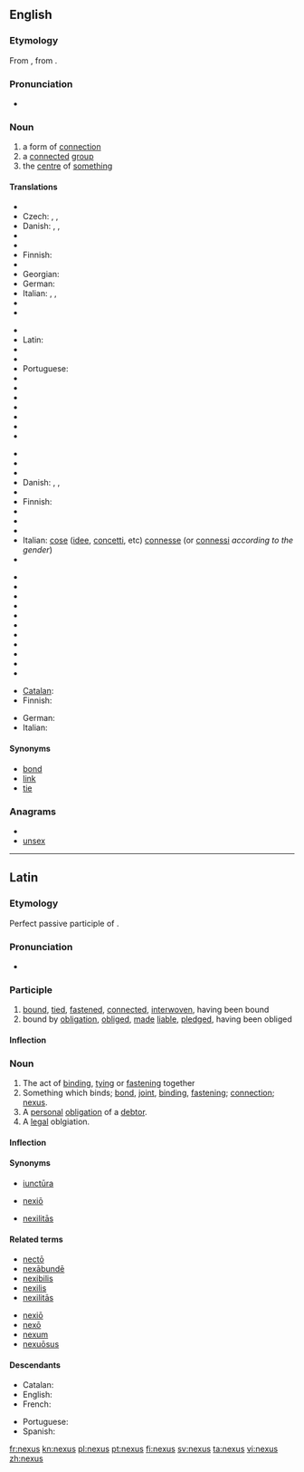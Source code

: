 ==English==
{{wikipedia|dab=nexus}}

===Etymology===
From {{etyl|la|en}} {{term|nexus||the act of binding together; bond|lang=la}}, from {{term|necto|nectō|bind|lang=la}}.

===Pronunciation===
* {{IPA|/ˈnɛksəs/}}
*: {{rhymes|ɛksəs}}

===Noun===
{{en-noun|pl=nexuses|pl2=nexus}}

# a form of [[connection]]
# a [[connect]]ed [[group]]
# the [[centre]] of [[something]]

====Translations====
{{trans-top|connection}}
* {{trreq|Bulgarian}}
* Czech: {{t|cs|souvislost|f}},  {{t|cs|spojení|n}},  {{t|cs|nexus|m}}
* Danish: {{t|da|sammenhæng|c}}, {{t|da|bindeled|n}}, {{t|da|forbindelse|c}}
* {{trreq|Dutch}}
* {{trreq|Estonian}}
* Finnish: {{t|fi|yhteys}}
* {{trreq|French}}
* Georgian: {{t|ka|კავშირი|tr=kavširi|sc=Geor}}
* German: {{t|de|Verbindung|f}}
* Italian: {{t+|it|nesso|m}}, {{t+|it|legame|m}}, {{t+|it|connessione|f}}
* {{trreq|Japanese}}
* {{trreq|Kannada}}
{{trans-mid}}
* {{trreq|Korean}}
* Latin: {{t|la|nexus|m}}
* {{trreq|Mandarin}}
* {{trreq|Polish}}
* Portuguese: {{t+|pt|nexo|m}}
* {{trreq|Russian}}
* {{trreq|Spanish}}
* {{trreq|Swedish}}
* {{trreq|Tamil}}
* {{trreq|Turkish}}
* {{trreq|Ukrainian}}
* {{trreq|Vietnamese}}
{{trans-bottom}}

{{trans-top|connected group}}
* {{trreq|Arabic}}
* {{trreq|Armenian}}
* {{trreq|Bulgarian}}
* Danish: {{t|da|kæde|c}}, {{t|da|gruppe|c}}, {{t|da|række|c}}
* {{trreq|Dutch}}
* Finnish: {{t|fi|ryhmä}}
* {{trreq|French}}
* {{trreq|Georgian}}
* {{trreq|German}}
* Italian: [[cose]] ([[idee]], [[concetti]], etc) [[connesse]] (or [[connessi]] ''according to the gender'')
* {{trreq|Japanese}}
{{trans-mid}}
* {{trreq|Kannada}}
* {{trreq|Korean}}
* {{trreq|Mandarin}}
* {{trreq|Polish}}
* {{trreq|Portuguese}}
* {{trreq|Russian}}
* {{trreq|Spanish}}
* {{trreq|Tamil}}
* {{trreq|Turkish}}
* {{trreq|Ukrainian}}
* {{trreq|Vietnamese}}
{{trans-bottom}}

{{trans-top|centre of something}}
* [[Catalan]]: {{t-|ca|central|f}}
* Finnish: {{t|fi|keskus}}
{{trans-mid}}
* German: {{t|de|Zentrum|n}}
* Italian: {{t+|it|centro|m}}
{{trans-bottom}}

====Synonyms====
* [[bond]]
* [[link]]
* [[tie]]

===Anagrams===
* {{alphagram|ensux}}
* [[unsex#English|unsex]]

----

==Latin==

===Etymology===
Perfect passive participle of {{term|necto|nectō|bind|lang=la}}.

===Pronunciation===
* {{a|Classical}} {{IPA|/ˈnek.sus/|lang=la}}

===Participle===
{{la-perfect participle|nex}}

# [[bind|bound]], [[tie]]d, [[fasten]]ed, [[connect]]ed, [[interwoven]], having been bound
# bound by [[obligation]], [[oblige]]d, [[make|made]] [[liable]], [[pledge]]d, having been obliged

====Inflection====
{{la-decl-1&2|nex}}

===Noun===
{{la-noun|nexus|nexus|nexūs|m|fourth}}

# The act of [[bind]]ing, [[tie|tying]] or [[fasten]]ing together
# Something which binds; [[bond]], [[joint]], [[binding]], [[fastening]]; [[connection]]; [[#English|nexus]].
# A [[personal]] [[obligation]] of a [[debtor]].
# A [[legal]] oblgiation.

====Inflection====
{{la-decl-4th|nex}}

====Synonyms====
* {{sense|joint}} [[iunctura|iunctūra]]
* {{sense|fastening}} [[nexio|nexiō]]
* {{sense|connection}} [[nexilitas|nexilitās]]

====Related terms====
{{top2}}
* [[necto|nectō]]
* [[nexabunde|nexābundē]]
* [[nexibilis]]
* [[nexilis]]
* [[nexilitas|nexilitās]]
{{mid2}}
* [[nexio|nexiō]]
* [[nexo#Latin|nexō]]
* [[nexum]]
* [[nexuosus|nexuōsus]]
{{bottom}}

====Descendants====
{{top2}}
* Catalan: {{l|ca|nexe}}
* English: {{l|en|nexus}}
* French: {{l|fr|nexe}}
{{mid2}}
* Portuguese: {{l|pt|nexo}}
* Spanish: {{l|es|nexo}}
{{bottom}}

[[fr:nexus]]
[[kn:nexus]]
[[pl:nexus]]
[[pt:nexus]]
[[fi:nexus]]
[[sv:nexus]]
[[ta:nexus]]
[[vi:nexus]]
[[zh:nexus]]